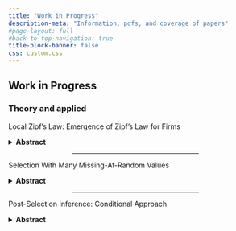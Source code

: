 ```yaml
---
title: "Work in Progress"
description-meta: "Information, pdfs, and coverage of papers"
#page-layout: full
#back-to-top-navigation: true
title-block-banner: false
css: custom.css
---
```


## Work in Progress

### Theory and applied

Local Zipf's Law: Emergence of Zipf's Law for Firms

<details>
<summary><strong>Abstract</strong></summary>
The paper is 
</details>

<center><hr style="width:50%"></center>

Selection With Many Missing-At-Random Values

<details>
<summary><strong>Abstract</strong></summary>
The paper is 
</details>

<center><hr style="width:50%"></center>

Post-Selection Inference: Conditional Approach

<details>
<summary><strong>Abstract</strong></summary>
The paper is 
</details>


